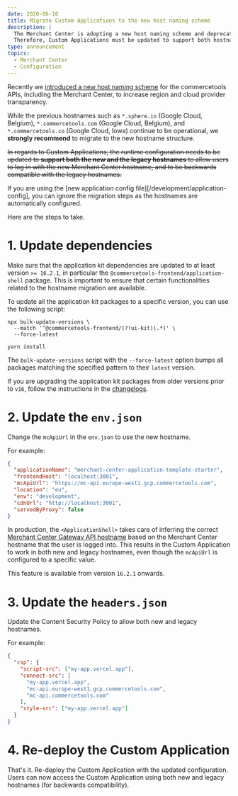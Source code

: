 ```yaml
---
date: 2020-06-10
title: Migrate Custom Applications to the new host naming scheme
description: |
  The Merchant Center is adopting a new host naming scheme and deprecating the old hostnames.\
  Therefore, Custom Applications must be updated to support both hostnames, for backwards compatibility.
type: announcement
topics:
  - Merchant Center
  - Configuration
---
```


Recently we [introduced a new host naming scheme](/concepts/merchant-center-api#cloud-regions) for the commercetools APIs, including the Merchant Center, to increase region and cloud provider transparency.

While the previous hostnames such as `*.sphere.io` (Google Cloud, Belgium), `*.commercetools.com` (Google Cloud, Belgium), and `*.commercetools.co` (Google Cloud, Iowa) continue to be operational, we **strongly recommend** to migrate to the new hostname structure.

~~In regards to Custom Applications, the runtime configuration needs to be updated to **support both the new and the legacy hostnames** to allow users to log in with the new Merchant Center hostname, and to be backwards compatible with the legacy hostnames.~~

<Warning>

If you are using the [new application config file][/development/application-config], you can ignore the migration steps as the hostnames are automatically configured.

</Warning>

Here are the steps to take.

<!-- more -->

# 1. Update dependencies

Make sure that the application kit dependencies are updated to at least version `>= 16.2.1`, in particular the `@commercetools-frontend/application-shell` package. This is important to ensure that certain functionalities related to the hostname migration are available.

To update all the application kit packages to a specific version, you can use the following script:

```console noPromptLines="2-4"
npx bulk-update-versions \
  --match '^@commercetools-frontend/(?!ui-kit)(.*)' \
  --force-latest

yarn install
```

The `bulk-update-versions` script with the `--force-latest` option bumps all packages matching the specified pattern to their `latest` version.

<Warning>

If you are upgrading the application kit packages from older versions prior to `v16`, follow the instructions in the [changelogs](https://github.com/commercetools/merchant-center-application-kit/blob/main/ARCHIVED_CHANGELOG.md).

</Warning>

# 2. Update the `env.json`

Change the `mcApiUrl` in the `env.json` to use the new hostname.

For example:

```json title="Changing the hostname for GCP EU" highlightLines="4"
{
  "applicationName": "merchant-center-application-template-starter",
  "frontendHost": "localhost:3001",
  "mcApiUrl": "https://mc-api.europe-west1.gcp.commercetools.com",
  "location": "eu",
  "env": "development",
  "cdnUrl": "http://localhost:3001",
  "servedByProxy": false
}
```

<Info>

In production, the `<ApplicationShell>` takes care of inferring the correct [Merchant Center Gateway API hostname](/concepts/merchant-center-api#hostnames) based on the Merchant Center hostname that the user is logged into.
This results in the Custom Application to work in both new and legacy hostnames, even though the `mcApiUrl` is configured to a specific value.

This feature is available from version `16.2.1` onwards.

</Info>

# 3. Update the `headers.json`

Update the Content Security Policy to allow both new and legacy hostnames.

For example:

```json title="Updating the Content Security Policy for GCP EU" highlightLines="6-7"
{
  "csp": {
    "script-src": ["my-app.vercel.app"],
    "connect-src": [
      "my-app.vercel.app",
      "mc-api.europe-west1.gcp.commercetools.com",
      "mc-api.commercetools.com"
    ],
    "style-src": ["my-app.vercel.app"]
  }
}
```

# 4. Re-deploy the Custom Application

That's it. Re-deploy the Custom Application with the updated configuration. Users can now access the Custom Application using both new and legacy hostnames (for backwards compatibility).
